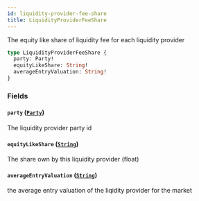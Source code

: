 ```yaml
---
id: liquidity-provider-fee-share
title: LiquidityProviderFeeShare
---
```



The equity like share of liquidity fee for each liquidity provider

```graphql
type LiquidityProviderFeeShare {
  party: Party!
  equityLikeShare: String!
  averageEntryValuation: String!
}
```


### Fields

#### `party` ([`Party`](/docs/mainnet/graphql/objects/party))

The liquidity provider party id


#### `equityLikeShare` ([`String`](/docs/mainnet/graphql/scalars/string))

The share own by this liquidity provider (float)


#### `averageEntryValuation` ([`String`](/docs/mainnet/graphql/scalars/string))

the average entry valuation of the liqidity provider for the market




